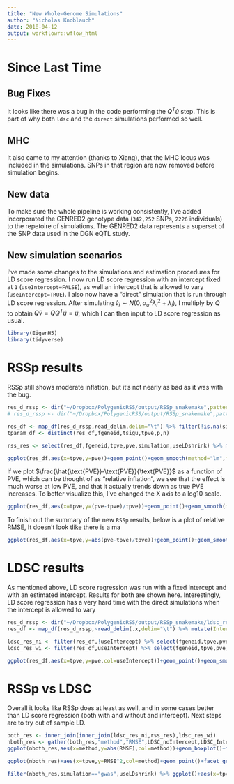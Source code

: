 ```yaml
---
title: "New Whole-Genome Simulations"
author: "Nicholas Knoblauch"
date: 2018-04-12
output: workflowr::wflow_html
---
```



# Since Last Time

## Bug Fixes

It looks like there was a bug in the code performing the $Q^T\hat{u}$ step.  This is part of why both `ldsc` and the `direct` simulations performed so well.

## MHC

It also came to my attention (thanks to Xiang), that the MHC locus was included in the simulations.  SNPs in that region are now removed before simulation begins.


## New data

To make sure the whole pipeline is working consistently, I've added incorporated the GENRED2 genotype data (`342,252` SNPs, `2226` individuals) to the repetoire of simulations. The GENRED2 data represents a superset of the  SNP data used in the DGN eQTL study.

## New simulation scenarios

I've made some changes to the simulations and estimation procedures for LD score regression.  I now run LD score regression with an intercept fixed at `1` (`useIntercept=FALSE`), as well an intercept that is allowed to vary (`useIntercept=TRUE`).  I also now have a "direct" simulation that is run through LD score regression.  After simulating $\hat{v}_i \sim N(0,\sigma_u^2 \lambda_i^2+\lambda_i)$, I multiply by $Q$ to obtain $Q\hat{v}=QQ^{T}\hat{u}=\hat{u}$, which I can then input to LD score regression as usual. 


```r
library(EigenH5)
library(tidyverse)
```

# RSSp results

RSSp still shows moderate inflation, but it's not nearly as bad as it was with the bug.
```r
res_d_rssp <- dir("~/Dropbox/PolygenicRSS/output/RSSp_snakemake",pattern="genred2",full.names = T)
# res_d_rssp <- dir("~/Dropbox/PolygenicRSS/output/RSSp_snakemake",pattern="ra",full.names = T)

res_df <- map_df(res_d_rssp,read_delim,delim="\t") %>% filter(!is.na(simulation),!is.na(useLDshrink)) 
tparam_df <- distinct(res_df,fgeneid,tsigu,tpve,p,n)

rss_res <- select(res_df,fgeneid,tpve,pve,simulation,useLDshrink) %>% mutate(RSSp=tpve-pve) %>% select(-pve)
```

```r
ggplot(res_df,aes(x=tpve,y=pve))+geom_point()+geom_smooth(method="lm",formula=y~x+0)+geom_abline(slope=1,intercept=0)+facet_grid(useLDshrink~simulation,labeller = "label_both")+ggtitle("RSSp",paste0("p=",unique(tparam_df$p),",N=",unique(tparam_df$n)))+xlab("PVE")+ylab(bquote(hat(PVE)))
```


If we plot $\frac{\hat{\text{PVE}}-\text{PVE}}{\text{PVE}}$  as a function of $\text{PVE}$, which can be thought of as "relative inflation", we see that the effect is much worse at low PVE, and that it actually trends down as true PVE increases.  To better visualize this, I've changed the X axis to a log10 scale.
```r
ggplot(res_df,aes(x=tpve,y=(pve-tpve)/tpve))+geom_point()+geom_smooth(method="lm",formula=y~x+0)+facet_grid(useLDshrink~simulation,labeller = "label_both")+ggtitle("RSSp Relative Inflation",paste0("p=",unique(tparam_df$p),",N=",unique(tparam_df$n)))+xlab("PVE (Log10 scale)")+ylab(bquote(frac(hat(PVE)-PVE,PVE)))+scale_x_log10()

```



To finish out the summary of the new `RSSp` results, below is a plot of relative RMSE, It doesn't look tlike there is a ma
```r
ggplot(res_df,aes(x=tpve,y=abs(pve-tpve)/tpve))+geom_point()+geom_smooth(method="lm",formula=y~x+0)+facet_grid(useLDshrink~simulation,labeller = "label_both")+ggtitle("RSSp Relative RMSE (log 10 scale)",paste0("p=",unique(tparam_df$p),",N=",unique(tparam_df$n)))+xlab("PVE (Log10 scale)")+ylab(bquote(frac(hat(PVE)-PVE,PVE)))+scale_x_log10()+scale_y_log10()

```


# LDSC results

As mentioned above, LD score regression was run with a fixed intercept and with an estimated intercept.  Results for both are shown here. Interestingly, LD score regression has a very hard time with the direct simulations when the intercept is allowed to vary

```r
res_d_rssp <- dir("~/Dropbox/PolygenicRSS/output/RSSp_snakemake/ldsc_res/",pattern="genred2",full.names = T)
res_df <- map_df(res_d_rssp,~read_delim(.x,delim="\t") %>% mutate(Intercept=as.character(Intercept))) %>% filter(!is.na(simulation),!is.na(useLDshrink)) %>% inner_join(tparam_df)

ldsc_res_ni <- filter(res_df,!useIntercept) %>% select(fgeneid,tpve,pve,simulation,useLDshrink) %>% mutate(LDSC_noIntercept=tpve-pve) %>% select(-pve)
ldsc_res_wi <- filter(res_df,useIntercept) %>% select(fgeneid,tpve,pve,simulation,useLDshrink) %>% mutate(LDSC_Intercept=tpve-pve) %>% select(-pve)

```


```r
ggplot(res_df,aes(x=tpve,y=pve,col=useIntercept))+geom_point()+geom_smooth(method="lm",formula=y~x+0)+geom_abline(slope=1,intercept=0)+facet_grid(useLDshrink~simulation,labeller = "label_both")+ggtitle("LDSC",paste0("p=",unique(tparam_df$p),",N=",unique(tparam_df$n)))+xlab("PVE")+ylab(bquote(hat(PVE)))

```

# RSSp vs LDSC

Overall it looks like RSSp does at least as well, and in some cases better than LD score regression (both with and without and intercept).  Next steps are to try out of sample LD.


```r
both_res <- inner_join(inner_join(ldsc_res_ni,rss_res),ldsc_res_wi)
nboth_res <- gather(both_res,"method","RMSE",LDSC_noIntercept,LDSC_Intercept,RSSp)
ggplot(nboth_res,aes(x=method,y=abs(RMSE),col=method))+geom_boxplot()+facet_grid(useLDshrink~simulation,labeller = "label_both")+ylab("RMSE")+ggtitle("RMSE of the 3 methods")
```
```r
ggplot(nboth_res)+aes(x=tpve,y=RMSE^2,col=method)+geom_point()+facet_grid(useLDshrink~simulation,labeller = "label_both")+scale_y_log10()+ylab("RMSE")+xlab("PVE")+ggtitle("RMSE of the  3 methods","As a function of true PVE")
```


```r
filter(nboth_res,simulation=="gwas",useLDshrink) %>% ggplot()+aes(x=tpve,y=abs(RMSE)/tpve,group=interaction(tpve,method),col=method)+geom_boxplot()+scale_x_log10()+scale_y_log10()+xlab("PVE")+ylab(bquote(frac(RMSE,PVE)))+ggtitle("Relative RMSE","As a function of true PVE")
```


